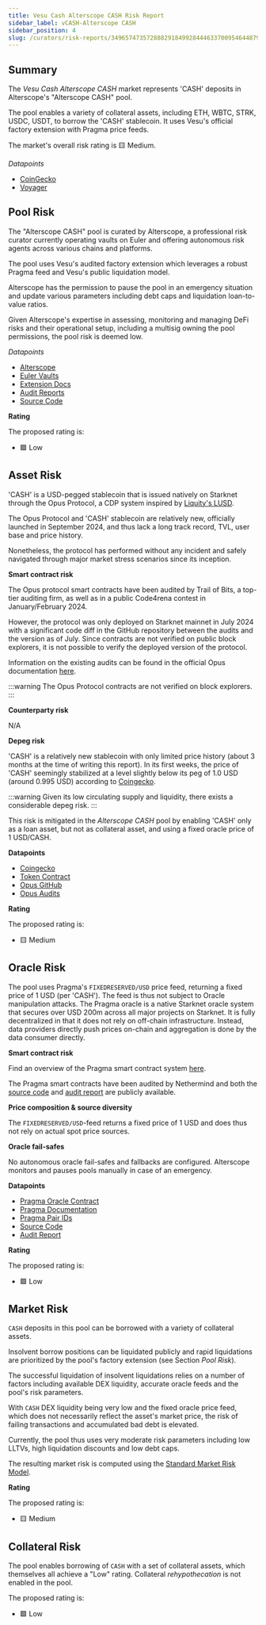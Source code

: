 ```yaml
---
title: Vesu Cash Alterscope CASH Risk Report
sidebar_label: vCASH-Alterscope CASH
sidebar_position: 4
slug: /curators/risk-reports/3496574735728882918499284446337009546448797063742922299223215375275805529443/cash
---
```




## Summary

The *Vesu Cash Alterscope CASH* market represents 'CASH' deposits in Alterscope's "Alterscope CASH" pool.

The pool enables a variety of collateral assets, including ETH, WBTC, STRK, USDC, USDT, to borrow the 'CASH' stablecoin. It uses Vesu's official factory extension with Pragma price feeds.

The market's overall risk rating is 🟨 Medium.

*Datapoints*

- [CoinGecko](https://www.coingecko.com/en/coins/opus-cash)
- [Voyager](https://voyager.online/contract/0x049d36570d4e46f48e99674bd3fcc84644ddd6b96f7c741b1562b82f9e004dc7)


## Pool Risk

The "Alterscope CASH" pool is curated by Alterscope, a professional risk curator currently operating vaults on Euler and offering autonomous risk agents across various chains and platforms.

The pool uses Vesu's audited factory extension which leverages a robust Pragma feed and Vesu's public liquidation model.

Alterscope has the permission to pause the pool in an emergency situation and update various parameters including debt caps and liquidation loan-to-value ratios. 

Given Alterscope's expertise in assessing, monitoring and managing DeFi risks and their operational setup, including a multisig owning the pool permissions, the pool risk is deemed low.

*Datapoints*

- [Alterscope](https://www.alterscope.org/)
- [Euler Vaults](https://www.explorer.euler.finance/?network=ethereum&entity%5B%5D=Alterscope)
- [Extension Docs](https://docs.vesu.xyz/)
- [Audit Reports](https://github.com/vesuxyz/security)
- [Source Code](https://github.com/vesuxyz/vesu-v1/blob/main/src/extension/default_extension_po.cairo)

**Rating**

The proposed rating is:

- 🟩 Low


## Asset Risk

'CASH' is a USD-pegged stablecoin that is issued natively on Starknet through the Opus Protocol, a CDP system inspired by [Liquity's LUSD](https://liquity.org).

The Opus Protocol and 'CASH' stablecoin are relatively new, officially launched in September 2024, and thus lack a long track record, TVL, user base and price history.

Nonetheless, the protocol has performed without any incident and safely navigated through major market stress scenarios since its inception.

**Smart contract risk**

The Opus protocol smart contracts have been audited by Trail of Bits, a top-tier auditing firm, as well as in a public Code4rena contest in January/February 2024.

However, the protocol was only deployed on Starknet mainnet in July 2024 with a significant code diff in the GitHub repository between the audits and the version as of July. Since contracts are not verified on public block explorers, it is not possible to verify the deployed version of the protocol.

Information on the existing audits can be found in the official Opus documentation [here](https://docs.opus.money/current/technical-documentation/security/external).

:::warning
The Opus Protocol contracts are not verified on block explorers.
:::

**Counterparty risk**

N/A

**Depeg risk**

'CASH' is a relatively new stablecoin with only limited price history (about 3 months at the time of writing this report). In its first weeks, the price of 'CASH' seemingly stabilized at a level slightly below its peg of 1.0 USD (around 0.995 USD) according to [Coingecko](https://www.coingecko.com/en/coins/opus-cash).

:::warning
Given its low circulating supply and liquidity, there exists a considerable depeg risk. 
:::

This risk is mitigated in the *Alterscope CASH* pool by enabling 'CASH' only as a loan asset, but not as collateral asset, and using a fixed oracle price of 1 USD/CASH.

**Datapoints**

- [Coingecko](https://www.coingecko.com/en/coins/opus-cash)
- [Token Contract](https://voyager.online/contract/0x498edfaf50ca5855666a700c25dd629d577eb9afccdf3b5977aec79aee55ada)
- [Opus GitHub](https://github.com/lindy-labs/opus_contracts)
- [Opus Audits](https://docs.opus.money/current/technical-documentation/security/external)

**Rating**

The proposed rating is:

- 🟨 Medium


## Oracle Risk

The pool uses Pragma's `FIXEDRESERVED/USD` price feed, returning a fixed price of 1 USD (per 'CASH'). The feed is thus not subject to Oracle manipulation attacks.
The Pragma oracle is a native Starknet oracle system that secures over USD 200m across all major projects on Starknet.
It is fully decentralized in that it does not rely on off-chain infrastructure. Instead, data providers directly push prices on-chain and aggregation is done by the data consumer directly.

**Smart contract risk**

Find an overview of the Pragma smart contract system [here](https://github.com/Astraly-Labs/pragma-oracle?tab=readme-ov-file#overview).

The Pragma smart contracts have been audited by Nethermind and both the [source code](https://github.com/Astraly-Labs/pragma-oracle) and [audit report](https://github.com/astraly-labs/pragma-oracle/tree/main/audits) are publicly available.

**Price composition & source diversity**

The `FIXEDRESERVED/USD`-feed returns a fixed price of 1 USD and does thus not rely on actual spot price sources.

**Oracle fail-safes**

No autonomous oracle fail-safes and fallbacks are configured. Alterscope monitors and pauses pools manually in case of an emergency.

**Datapoints**

- [Pragma Oracle Contract](https://voyager.online/contract/0x02a85bd616f912537c50a49a4076db02c00b29b2cdc8a197ce92ed1837fa875b)
- [Pragma Documentation](https://docs.pragma.build/Resources/Cairo%201/data-feeds/consuming-data)
- [Pragma Pair IDs](https://docs.pragma.build/Resources/Cairo%201/data-feeds/supported-assets)
- [Source Code](https://github.com/Astraly-Labs/pragma-oracle)
- [Audit Report](https://github.com/astraly-labs/pragma-oracle/tree/main/audits)

**Rating**

The proposed rating is:

- 🟩 Low


## Market Risk

`CASH` deposits in this pool can be borrowed with a variety of collateral assets.

Insolvent borrow positions can be liquidated publicly and rapid liquidations are prioritized by the pool's factory extension (see Section *Pool Risk*).

The successful liquidation of insolvent liquidations relies on a number of factors including available DEX liquidity, accurate oracle feeds and the pool's risk parameters.

With `CASH` DEX liquidity being very low and the fixed oracle price feed, which does not necessarily reflect the asset's market price, the risk of failing transactions and accumulated bad debt is elevated.

Currently, the pool thus uses very moderate risk parameters including low LLTVs, high liquidation discounts and low debt caps.

The resulting market risk is computed using the [Standard Market Risk Model](https://docs.google.com/spreadsheets/d/1zU9IRKCX8xicSNd4UV78hMEw_rf-ZtGL/edit?usp=sharing&ouid=108086377410680948516&rtpof=true&sd=true).

**Rating**

The proposed rating is:

- 🟨 Medium


## Collateral Risk

The pool enables borrowing of `CASH` with a set of collateral assets, which themselves all achieve a "Low" rating. Collateral *rehypothecation* is not enabled in the pool. 

The proposed rating is:

- 🟩 Low
